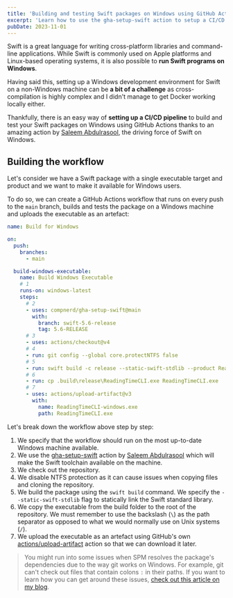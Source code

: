 ```yaml
---
title: 'Building and testing Swift packages on Windows using GitHub Actions'
excerpt: 'Learn how to use the gha-setup-swift action to setup a CI/CD pipeline to build and test your Swift package on Windows using GitHub Actions.'
pubDate: 2023-11-01
---
```


Swift is a great language for writing cross-platform libraries and command-line applications. While Swift is commonly used on Apple platforms and Linux-based operating systems, it is also possible to **run Swift programs on Windows**.

Having said this, setting up a Windows development environment for Swift on a non-Windows machine can be **a bit of a challenge** as cross-compilation is highly complex and I didn't manage to get Docker working locally either.

Thankfully, there is an easy way of **setting up a CI/CD pipeline** to build and test your Swift packages on Windows using GitHub Actions thanks to an amazing action by [Saleem Abdulrasool](https://twitter.com/compnerd), the driving force of Swift on Windows.

## Building the workflow

Let's consider we have a Swift package with a single executable target and product and we want to make it available for Windows users.

To do so, we can create a GitHub Actions workflow that runs on every push to the `main` branch, builds and tests the package on a Windows machine and uploads the executable as an artefact:

```yaml:windows.yml
name: Build for Windows

on:
  push:
    branches:
      - main

  build-windows-executable:
    name: Build Windows Executable
    # 1
    runs-on: windows-latest
    steps:
      # 2
      - uses: compnerd/gha-setup-swift@main
        with:
          branch: swift-5.6-release
          tag: 5.6-RELEASE
      # 3
      - uses: actions/checkout@v4
      # 4
      - run: git config --global core.protectNTFS false
      # 5
      - run: swift build -c release --static-swift-stdlib --product ReadingTimeCLI
      # 6
      - run: cp .build\release\ReadingTimeCLI.exe ReadingTimeCLI.exe
      # 7
      - uses: actions/upload-artifact@v3
        with:
          name: ReadingTimeCLI-windows.exe
          path: ReadingTimeCLI.exe
```

Let's break down the workflow above step by step:

1. We specify that the workflow should run on the most up-to-date Windows machine available.
2. We use the [gha-setup-swift](https://github.com/compnerd/gha-setup-swift) action by [Saleem Abdulrasool](https://twitter.com/compnerd) which will make the Swift toolchain available on the machine.
3. We check out the repository.
4. We disable NTFS protection as it can cause issues when copying files and cloning the repository.
5. We build the package using the `swift build` command. We specify the `--static-swift-stdlib` flag to statically link the Swift standard library.
6. We copy the executable from the build folder to the root of the repository. We must remember to use the backslash (`\`) as the path separator as opposed to what we would normally use on Unix systems (`/`).
7. We upload the executable as an artefact using GitHub's own [actions/upload-artifact](https://github.com/actions/upload-artifact) action so that we can download it later.

> You might run into some issues when SPM resolves the package's dependencies due to the way git works on Windows. For example, git can't check out files that contain colons `:` in their paths. If you want to learn how you can get around these issues, [check out this article on my blog](https://www.polpiella.dev/platform-specific-code-in-swift-packages#windows-preventing-packages-from-being-fetched).
